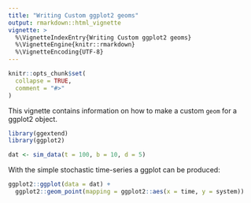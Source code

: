 ```yaml
---
title: "Writing Custom ggplot2 geoms"
output: rmarkdown::html_vignette
vignette: >
  %\VignetteIndexEntry{Writing Custom ggplot2 geoms}
  %\VignetteEngine{knitr::rmarkdown}
  %\VignetteEncoding{UTF-8}
---
```


```r
knitr::opts_chunk$set(
  collapse = TRUE,
  comment = "#>"
)
```

This vignette contains information on how to make a custom `geom` for a ggplot2 object.

```r
library(ggextend)
library(ggplot2)
```

```r
dat <- sim_data(t = 100, b = 10, d = 5)
```

With the simple stochastic time-series a ggplot can be produced:

```r
ggplot2::ggplot(data = dat) + 
  ggplot2::geom_point(mapping = ggplot2::aes(x = time, y = system))
```



